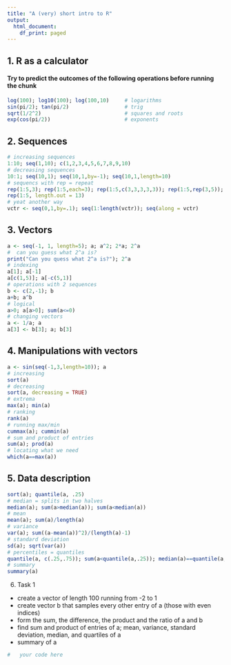 ```yaml
---
title: "A (very) short intro to R"
output:
  html_document:
    df_print: paged
---
```


## 1. R as a calculator

#### Try to predict the outcomes of the following operations before running the chunk

```r
log(100); log10(100); log(100,10)     # logarithms
sin(pi/2); tan(pi/2)                  # trig
sqrt(1/2^2)                           # squares and roots
exp(cos(pi/2))                        # exponents
```

## 2. Sequences

```r
# increasing sequences
1:10; seq(1,10); c(1,2,3,4,5,6,7,8,9,10)       
# decreasing sequences
10:1; seq(10,1); seq(10,1,by=-1); seq(10,1,length=10)                        
# sequencs with rep = repeat
rep(1:5,3); rep(1:5,each=3); rep(1:5,c(3,3,3,3,3)); rep(1:5,rep(3,5));
rep(1:5, length.out = 13)
# yeat another way
vctr <- seq(0,1,by=.1); seq(1:length(vctr)); seq(along = vctr)
```

## 3. Vectors

```r
a <- seq(-1, 1, length=5); a; a^2; 2*a; 2^a
#  can you guess what 2^a is?
print("Can you quess what 2^a is?"); 2^a
# indexing
a[1]; a[-1]
a[c(1,5)]; a[-c(5,1)]
# operations with 2 sequences
b <- c(2,-1); b
a+b; a^b
# logical 
a>0; a[a>0]; sum(a<=0)
# changing vectors
a <- 1/a; a
a[3] <- b[3]; a; b[3]
```

## 4. Manipulations with vectors

```r
a <- sin(seq(-1,3,length=10)); a
# increasing
sort(a)
# decreasing
sort(a, decreasing = TRUE)
# extrema 
max(a); min(a)
# ranking
rank(a)
# running max/min
cummax(a); cummin(a)
# sum and product of entries
sum(a); prod(a)
# locating what we need
which(a==max(a))
```

## 5. Data description

```r
sort(a); quantile(a, .25)
# median = splits in two halves
median(a); sum(a>median(a)); sum(a<median(a))
# mean
mean(a); sum(a)/length(a)
# variance
var(a); sum((a-mean(a))^2)/(length(a)-1)
# standard deviation
sd(a); sqrt(var(a))
# percentiles = quantiles
quantile(a, c(.25,.75)); sum(a<quantile(a,.25)); median(a)==quantile(a,.5)
# summary
summary(a)
```

6) Task 1

- create a vector of length 100 running from -2 to 1
- create vector b that samples every other entry of a (those with even indices)
- form the sum, the difference, the product and the ratio of a and b
- find sum and product of entries of a; mean, variance, standard deviation, median, and quartiles of a
- summary of a

```r
#   your code here

```
